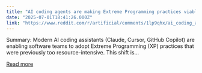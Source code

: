 ```yaml
---
title: "AI coding agents are making Extreme Programming practices viable for startups and small teams"
date: "2025-07-01T18:41:26.000Z"
link: "https://www.reddit.com/r/artificial/comments/1lp9qhx/ai_coding_agents_are_making_extreme_programming/"
---
```


Summary: Modern AI coding assistants (Claude, Cursor, GitHub Copilot) are enabling software teams to adopt Extreme Programming (XP) practices that were previously too resource-intensive. This shift is...

[Read more](https://www.reddit.com/r/artificial/comments/1lp9qhx/ai_coding_agents_are_making_extreme_programming/)
